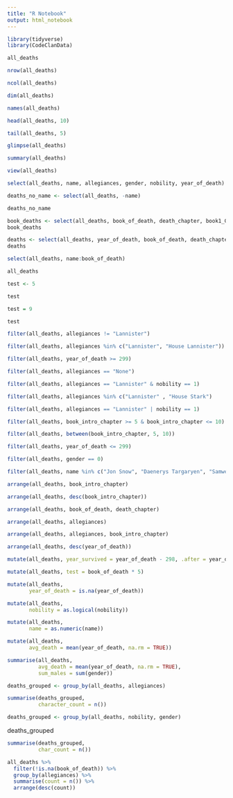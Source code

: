 ```yaml
---
title: "R Notebook"
output: html_notebook
---
```


```r
library(tidyverse)
library(CodeClanData)
```
```r
all_deaths
```

```r
nrow(all_deaths)
```
```r
ncol(all_deaths)
```
```r
dim(all_deaths)
```
```r
names(all_deaths)
```
```r
head(all_deaths, 10)
```
```r
tail(all_deaths, 5)
```

```r
glimpse(all_deaths)
```
```r
summary(all_deaths)
```
```r
view(all_deaths)
```
```r
select(all_deaths, name, allegiances, gender, nobility, year_of_death)
```
```r
deaths_no_name <- select(all_deaths, -name)
```
```r
deaths_no_name
```

```r
book_deaths <- select(all_deaths, book_of_death, death_chapter, book1_GoT, book2_CoK, book3_SoS, book4_FfC, book5_DwD)
book_deaths
```
```r
deaths <- select(all_deaths, year_of_death, book_of_death, death_chapter)
deaths
```

```r
select(all_deaths, name:book_of_death)
```

```r
all_deaths
```
```r
test <- 5
```
```r
test
```
```r
test = 9
```
```r
test
```

```r
filter(all_deaths, allegiances != "Lannister")
```
```r
filter(all_deaths, allegiances %in% c("Lannister", "House Lannister"))
```

```r
filter(all_deaths, year_of_death >= 299)
```

```r
filter(all_deaths, allegiances == "None")
```

```r
filter(all_deaths, allegiances == "Lannister" & nobility == 1)
```

```r
filter(all_deaths, allegiances %in% c("Lannister" , "House Stark")
```

```r
filter(all_deaths, allegiances == "Lannister" | nobility == 1)
```

```r
filter(all_deaths, book_intro_chapter >= 5 & book_intro_chapter <= 10)
```

```r
filter(all_deaths, between(book_intro_chapter, 5, 10))
```


```r
filter(all_deaths, year_of_death <= 299)
```
```r
filter(all_deaths, gender == 0)
```
```r
filter(all_deaths, name %in% c("Jon Snow", "Daenerys Targaryen", "Samwell Tarly"))
```
```r
arrange(all_deaths, book_intro_chapter)
```

```r
arrange(all_deaths, desc(book_intro_chapter))
```

```r
arrange(all_deaths, book_of_death, death_chapter)
```
```r
arrange(all_deaths, allegiances)
```

```r
arrange(all_deaths, allegiances, book_intro_chapter)
```

```r
arrange(all_deaths, desc(year_of_death))
```

```r
mutate(all_deaths, year_survived = year_of_death - 298, .after = year_of_death)
```
```r
mutate(all_deaths, test = book_of_death * 5)
```
```r
mutate(all_deaths,
       year_of_death = is.na(year_of_death))
```

```r
mutate(all_deaths,
       nobility = as.logical(nobility))
```
```r
mutate(all_deaths,
       name = as.numeric(name))
```

```r
mutate(all_deaths,
       avg_death = mean(year_of_death, na.rm = TRUE))
```
```r
summarise(all_deaths,
          avg_death = mean(year_of_death, na.rm = TRUE),
          sum_males = sum(gender))
```
```r
deaths_grouped <- group_by(all_deaths, allegiances)
```

```r
summarise(deaths_grouped,
          character_count = n())
```

```r
deaths_grouped <- group_by(all_deaths, nobility, gender)
```
deaths_grouped

```r
summarise(deaths_grouped,
          char_count = n())
```

```r
all_deaths %>% 
  filter(!is.na(book_of_death)) %>% 
  group_by(allegiances) %>% 
  summarise(count = n()) %>% 
  arrange(desc(count))
```

